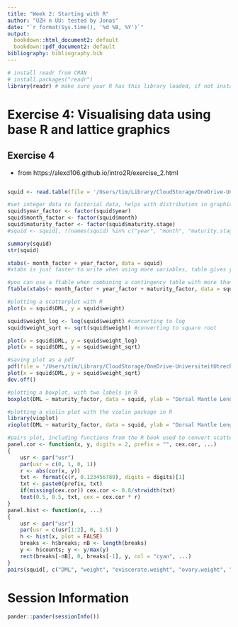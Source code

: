 ```yaml
---
title: "Week 2: Starting with R"
author: "UZH n UU: tested by Jonas"
date: "`r format(Sys.time(), '%d %B, %Y')`"
output:
  bookdown::html_document2: default
  bookdown::pdf_document2: default
bibliography: bibliography.bib
---
```


```r
# install readr from CRAN
# install.packages("readr")
library(readr) # make sure your R has this library loaded, if not install it (see line above)
```

# Exercise 4: Visualising data using base R and lattice graphics

## Exercise 4
* from https://alexd106.github.io/intro2R/exercise_2.html
```r
```

```r
squid <- read.table(file = '/Users/tim/Library/CloudStorage/OneDrive-UniversiteitUtrecht/Documents/☆Academische Bestanden/☆Universiteit Utrecht/3e jaar Bachelor/(FA-CPS341) Omics in Oncology/repo_clone_group1/week2/data4exercises/squid1.txt', header = TRUE, sep = "\t", stringsAsFactors = TRUE)

#set integer data to factorial data, helps with distribution in graphical imaging (splitting/dividing in  levels)
squid$year_factor <- factor(squid$year) 
squid$month_factor <- factor(squid$month)
squid$maturity_factor <- factor(squid$maturity.stage)
#squid <- squid[, !(names(squid) %in% c("year", "month", "maturity.stage"))]

summary(squid)
str(squid)

```

```r
xtabs(~ month_factor + year_factor, data = squid)
#xtabs is just faster to write when using more variables, table gives you a contigency table of the selected variables

#you can use a ftable when combining a contingency table with more than 2 variables, otherwise it will give multiple tables for the third variable.
ftable(xtabs(~ month_factor + year_factor + maturity_factor, data = squid))
```

```r
#plotting a scatterplot with R
plot(x = squid$DML, y = squid$weight)

squid$weight_log <- log(squid$weight) #converting to log
squid$weight_sqrt <- sqrt(squid$weight) #converting to square root

plot(x = squid$DML, y = squid$weight_log)
plot(x = squid$DML, y = squid$weight_sqrt)

#saving plot as a pdf
pdf(file = '/Users/tim/Library/CloudStorage/OneDrive-UniversiteitUtrecht/Documents/☆Academische Bestanden/☆Universiteit Utrecht/3e jaar Bachelor/(FA-CPS341) Omics in Oncology/repo_clone_group1/week2/exercises/squid_scatterplot_sqrt.pdf')
plot(x = squid$DML, y = squid$weight_sqrt)
dev.off()
```

```r
#plotting a boxplot, with two labels in R
boxplot(DML ~ maturity_factor, data = squid, ylab = "Dorsal Mantle Length", xlab = "maturity stage")

#plotting a violin plot with the violin package in R
library(vioplot)
vioplot(DML ~ maturity_factor, data = squid, ylab = "Dorsal Mantle Length", xlab = "Maturity Stage", col = "lightblue")
```

```r
#pairs plot, including functions from the R book used to convert scatterplots to correlation coefficient and histograms and correlation line.
panel.cor <- function(x, y, digits = 2, prefix = "", cex.cor, ...)
{
    usr <- par("usr")
    par(usr = c(0, 1, 0, 1))
    r <- abs(cor(x, y))
    txt <- format(c(r, 0.123456789), digits = digits)[1]
    txt <- paste0(prefix, txt)
    if(missing(cex.cor)) cex.cor <- 0.8/strwidth(txt)
    text(0.5, 0.5, txt, cex = cex.cor * r)
}
panel.hist <- function(x, ...)
{
    usr <- par("usr")
    par(usr = c(usr[1:2], 0, 1.5) )
    h <- hist(x, plot = FALSE)
    breaks <- h$breaks; nB <- length(breaks)
    y <- h$counts; y <- y/max(y)
    rect(breaks[-nB], 0, breaks[-1], y, col = "cyan", ...)
}
pairs(squid[, c("DML", "weight", "eviscerate.weight", "ovary.weight", "nid.length", "nid.weight")], lower.panel = panel.smooth, diag.panel = panel.hist, upper.panel = panel.cor)
```

# Session Information

```r
pander::pander(sessionInfo())
```


